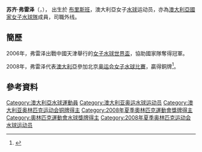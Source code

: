 {{Infobox handball biography
<!--水球運動員模版尚未建立，暫使用功能相同的手球運動員模版-->
| name                = 苏齐·弗雷泽<br/>{{lang|en|Suzie Fraser}}
| image               = [[File:Suzie_Fraser.jpg|250px]]
| fullname            =Suzannah "Suzie" Fraser
| nationality         = {{AUS}}
| birth_date          = {{Birth date and age|1983|8|27}}<ref name="profile">{{cite web|title=Suzie Fraser's Profile|url=http://www.australianwaterpolo.com.au/high-performance/additional-senior-women/profiles/fraser-suzie/|publisher=Australian Water Polo Inc|accessdate=2011-08-04|deadurl=yes|archiveurl=https://web.archive.org/web/20110310162923/http://www.australianwaterpolo.com.au/high-performance/additional-senior-women/profiles/fraser-suzie/|archivedate=2011-03-10}}{{en}}</ref>
| birth_place         = {{AUS}}[[布里斯班|布里斯班]]<ref name="profile"/>
| height              = {{height|m=1.75}}<ref name="profile"/>
| weight              = {{weight|kg=63}}<ref name="profile"/>
| position            = 外线
| nickname            = Suzie / Suze / Frase / Fraz 
| currentclub         = Rivercity<ref name="profile"/>
| clubnumber          = 
| youthyears          = 
| youthclubs          = 
| years               = 
| clubs               = 
| nationalyears       = 
| nationalteam        = {{AUS}}
| nationalcaps(goals) = 120次
| title               =
| titleyears          =
| titleplace          =
| ntupdate            = 2008-09-22
| medaltable          = 
{{MedalCompetition|[[夏季奥林匹克运动会|夏季奥林匹克运动会]]}}
{{MedalBronze|[[2008年夏季奥林匹克运动会|2008年 北京]]|[[2008年夏季奧林匹克運動會女子水球比賽|女子隊際]]}}
{{MedalCompetition | [[世界游泳錦標賽|世界游泳錦標賽]]}}
{{MedalSilver|[[2007年世界游泳錦標賽|2007年 墨爾本]]|[[2007年世界游泳錦標賽水球比賽|女子隊際]]}}
{{MedalCompetition|[[女子水球世界盃|女子水球世界盃]]}}
{{MedalGold|[[2006年女子水球世界盃|2006年 天津]]|女子隊際}}
}}
'''苏齐·弗雷泽'''（{{lang-en|Suzie Fraser}}，{{bd|1983年|8月27日}}）， 出生於 [[布里斯班|布里斯班]]，澳大利亞女子[[水球|水球]]运动员，亦為[[澳大利亞國家女子水球隊|澳大利亞國家女子水球隊]]成員，司職外线。

==簡歷==
2006年，弗雷泽出戰中國天津舉行的[[2006年女子水球世界盃|女子水球世界盃]]，協助國家隊奪得冠軍。

2008年，弗雷泽代表[[2008年夏季奧林匹克運動會澳大利亞代表團|澳大利亞]]參加北京[[2008年夏季奥林匹克运动会|奥运会]][[2008年夏季奧林匹克運動會女子水球比賽|女子水球比賽]]，贏得銅牌<ref>{{cite web|title=澳大利亚点球3-2战胜匈牙利 获女子水球铜牌|url=http://2008.163.com/08/0821/18/4JT1Q4U000742S92.html|work=2008-08-21|publisher=网易体育|accessdate=2011-08-04|archive-date=2016-03-04|archive-url=https://web.archive.org/web/20160304235304/http://2008.163.com/08/0821/18/4JT1Q4U000742S92.html|dead-url=no}}</ref>。

==參考資料==
{{reflist}}

{{2008年夏季奧林匹克運動會澳大利亞女子水球隊}}
{{DEFAULTSORT:Fraser, Suzie}}
[[Category:澳大利亞水球運動員|Category:澳大利亞水球運動員]]
[[Category:澳大利亚奥运水球运动员|Category:澳大利亚奥运水球运动员]]
[[Category:澳大利亚奥林匹克运动会铜牌得主|Category:澳大利亚奥林匹克运动会铜牌得主]]
[[Category:2008年夏季奧林匹克運動會獎牌得主|Category:2008年夏季奧林匹克運動會獎牌得主]]
[[Category:奧林匹克運動會水球獎牌得主|Category:奧林匹克運動會水球獎牌得主]]
[[Category:2008年夏季奥林匹克运动会水球运动员|Category:2008年夏季奥林匹克运动会水球运动员]]